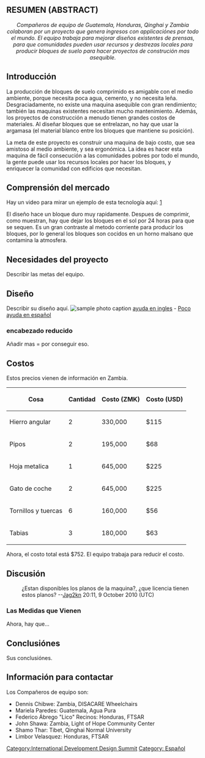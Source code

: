 ==RESUMEN (ABSTRACT)==
<center>''Compañeros de equipo de Guatemala, Honduras, Qinghai y Zambia colaboran por un proyecto que genera ingresos con applicaciónes por todo el mundo.  El equipo trabaja para mejorar diseños existentes de prensas, para que comunidades pueden usar recursos y destrezas locales para producir bloques de suelo para hacer proyectos de construción mas asequible.''</center>

{{TOCright}}

== Introducción ==

La producción de bloques de suelo comprimido es amigable con el medio ambiente, porque necesita poca agua, cemento, y no necesita leña.  Desgraciadamente, no existe una maquina asequible con gran rendimiento; también las maquinas existentes necesitan mucho mantenimiento.   Además, los proyectos de construcción a menudo tienen grandes costos de materiales.  Al diseñar bloques que se entrelazan, no hay que usar la argamasa (el material blanco entre los bloques que mantiene su posición).

La meta de este proyecto es construir una maquina de bajo costo, que sea amistoso al medio ambiente, y sea ergonómica.  La idea es hacer esta maquina  de fácil consecución a las comunidades pobres por todo el mundo, la gente puede usar los recursos locales por hacer los bloques, y enriquecer la comunidad con edificios que necesitan.

== Comprensión del mercado ==

Hay un video para mirar un ejemplo de esta tecnología aquí:
[http://www.rippleafrica.org/images/brick%20making.htm]

El diseño hace un bloque duro muy rapidamente.  Despues de comprimir, como muestran, hay que dejar los bloques en el sol por 24 horas para que se sequen.  Es un gran contraste al metodo corriente para producir los bloques, por lo general los bloques son cocidos en un horno malsano que contamina la atmosfera.

== Necesidades del proyecto ==
Describir las metas del equipo.

== Diseño ==
Describir su diseño aquí.
[[Image:Aplogo3.gif|thumb|right|sample photo caption]]
[[Help:Contents#Uploading|ayuda en ingles]] - [[Help:Conceptos_básicos|Poco ayuda en español]]

=== encabezado reducido ===
Añadir mas = por conseguir eso.

== Costos ==
Estos precios vienen de información en Zambia.

{| class="wikitable"
|-
! Cosa
! Cantidad
! Costo (ZMK)
! Costo (USD)
|-
| Hierro angular
| 2
| 330,000
| $115
|-
| Pipos
| 2
| 195,000
| $68
|-
| Hoja metalica
| 1
| 645,000
| $225
|-
| Gato de coche
| 2
| 645,000
| $225
|-
| Tornillos y tuercas
| 6
| 160,000 
| $56
|-
| Tabias
| 3
| 180,000
| $63
|}

Ahora, el costo total está $752.  El equipo trabaja para reducir el costo.

== Discusión ==
: ¿Estan disponibles los planos de la maquina?, ¿que licencia tienen estos planos? --[[User:Jag2kn|Jag2kn]] 20:11, 9 October 2010 (UTC)


=== Las Medidas que Vienen ===
Ahora, hay que...

== Conclusiónes ==
Sus conclusiónes.

==Información para contactar==
Los Compañeros de equipo son:
* Dennis Chibwe:  Zambia, DISACARE Wheelchairs
* Mariela Paredes: Guatemala, Agua Pura
* Federico Ábrego "Lico" Recinos:  Honduras, FTSAR
* John Shawa: Zambia, Light of Hope Community Center
* Shamo Thar:  Tibet, Qinghai Normal University
* Limbor Velasquez:  Honduras, FTSAR


[[Category:International Development Design Summit]] [[Category: Español]]